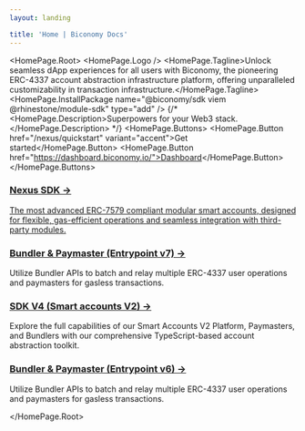 ```yaml
---
layout: landing

title: 'Home | Biconomy Docs'
---
```



<HomePage.Root>
  <HomePage.Logo />
  <HomePage.Tagline>Unlock seamless dApp experiences for all users with Biconomy, the pioneering ERC-4337 account abstraction infrastructure platform, offering unparalleled customizability in transaction infrastructure.</HomePage.Tagline>
  <HomePage.InstallPackage name="@biconomy/sdk viem @rhinestone/module-sdk" type="add" />
  {/* <HomePage.Description>Superpowers for your Web3 stack.</HomePage.Description> */}
  <HomePage.Buttons>
    <HomePage.Button href="/nexus/quickstart" variant="accent">Get started</HomePage.Button>
    <HomePage.Button href="https://dashboard.biconomy.io/">Dashboard</HomePage.Button>
  </HomePage.Buttons>

<div className="mx-0 mt-4 md:mx-4 xl:-mx-12 2xl:-mx-24">
    <div className="grid grid-cols-1 md:grid-cols-2 gap-8">
        <div className="p-6 border border-gray-200 rounded-lg hover:shadow-lg transition-shadow duration-300">
            <h3 className="text-orange-600 font-bold text-xl mb-2">
                <a href="/nexus" className="no-underline hover:text-orange-800">
                    Nexus SDK →
                </a>
            </h3>
            <a href="/nexus">
                The most advanced ERC-7579 compliant modular smart accounts, designed for flexible, gas-efficient operations and seamless integration with third-party modules.
            </a>
        </div>
        <div className="p-6 border border-gray-200 rounded-lg hover:shadow-lg transition-shadow duration-300">
            <h3 className="text-orange-600 font-bold text-xl mb-2">
                <a href="/nexus/infra/bundler/integration" className="no-underline hover:text-orange-800">
                    Bundler & Paymaster (Entrypoint v7) →
                </a>
            </h3>
            Utilize Bundler APIs to batch and relay multiple ERC-4337 user operations and paymasters for gasless transactions.
        </div>
    </div>
    <div className="grid grid-cols-1 md:grid-cols-2 gap-8 mt-4">
        <div className="p-6 border border-gray-200 rounded-lg opacity-50 blur-[0.2px]">
            <h3 className="text-[#ff4e17] font-bold text-xl mb-2">
                <a href="/quickstart-react" className="no-underline hover:text-[#ff2600]">
                    SDK V4 (Smart accounts V2) →
                </a>
            </h3>
            Explore the full capabilities of our Smart Accounts V2 Platform, Paymasters, and Bundlers with our comprehensive TypeScript-based account abstraction toolkit.
        </div>
        <div className="p-6 border border-gray-200 rounded-lg opacity-50 blur-[0.2px]">
            <h3 className="text-orange-600 font-bold text-xl mb-2">
                <a href="/bundler" className="no-underline hover:text-orange-800">
                    Bundler & Paymaster (Entrypoint v6) →
                </a>
            </h3>
            Utilize Bundler APIs to batch and relay multiple ERC-4337 user operations and paymasters for gasless transactions.
        </div>
    </div>
</div>


</HomePage.Root>

